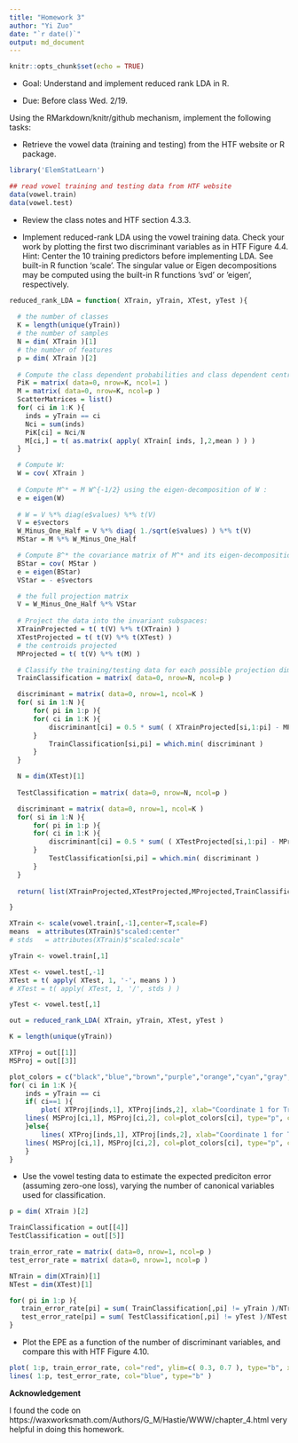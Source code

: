 ```yaml
---
title: "Homework 3"
author: "Yi Zuo"
date: "`r date()`"
output: md_document
---
```


```r
knitr::opts_chunk$set(echo = TRUE)

```

* Goal: Understand and implement reduced rank LDA in R.  

* Due: Before class Wed. 2/19.  

Using the RMarkdown/knitr/github mechanism, implement the following tasks:  

* Retrieve the vowel data (training and testing) from the HTF website or R package.

```r
library('ElemStatLearn')

## read vowel training and testing data from HTF website
data(vowel.train)
data(vowel.test)

```

* Review the class notes and HTF section 4.3.3.  

* Implement reduced-rank LDA using the vowel training data. Check your work by plotting the first two discriminant variables as in HTF Figure 4.4.   
Hint: Center the 10 training predictors before implementing LDA. See built-in R function 'scale'. The singular value or Eigen decompositions may be computed using the built-in R functions ’svd’ or ’eigen’, respectively.  

```r
reduced_rank_LDA = function( XTrain, yTrain, XTest, yTest ){
  
  # the number of classes 
  K = length(unique(yTrain)) 
  # the number of samples
  N = dim( XTrain )[1] 
  # the number of features
  p = dim( XTrain )[2] 
  
  # Compute the class dependent probabilities and class dependent centroids: 
  PiK = matrix( data=0, nrow=K, ncol=1 )
  M = matrix( data=0, nrow=K, ncol=p )
  ScatterMatrices = list()
  for( ci in 1:K ){
    inds = yTrain == ci
    Nci = sum(inds)
    PiK[ci] = Nci/N
    M[ci,] = t( as.matrix( apply( XTrain[ inds, ],2,mean ) ) )
  }

  # Compute W:
  W = cov( XTrain ) 
  
  # Compute M^* = M W^{-1/2} using the eigen-decomposition of W :
  e = eigen(W)
  
  # W = V %*% diag(e$values) %*% t(V)
  V = e$vectors 
  W_Minus_One_Half = V %*% diag( 1./sqrt(e$values) ) %*% t(V) 
  MStar = M %*% W_Minus_One_Half 

  # Compute B^* the covariance matrix of M^* and its eigen-decomposition:
  BStar = cov( MStar )
  e = eigen(BStar)
  VStar = - e$vectors 

  # the full projection matrix
  V = W_Minus_One_Half %*% VStar 
  
  # Project the data into the invariant subspaces:
  XTrainProjected = t( t(V) %*% t(XTrain) )
  XTestProjected = t( t(V) %*% t(XTest) )
  # the centroids projected
  MProjected = t( t(V) %*% t(M) ) 

  # Classify the training/testing data for each possible projection dimension:
  TrainClassification = matrix( data=0, nrow=N, ncol=p ) 

  discriminant = matrix( data=0, nrow=1, ncol=K )
  for( si in 1:N ){ 
      for( pi in 1:p ){ 
	  for( ci in 1:K ){ 
	      discriminant[ci] = 0.5 * sum( ( XTrainProjected[si,1:pi] - MProjected[ci,1:pi] )^2 ) - log( PiK[ci] )
	  }
          TrainClassification[si,pi] = which.min( discriminant )
      }
  } 

  N = dim(XTest)[1]
  
  TestClassification = matrix( data=0, nrow=N, ncol=p ) 

  discriminant = matrix( data=0, nrow=1, ncol=K )
  for( si in 1:N ){ 
      for( pi in 1:p ){ 
	  for( ci in 1:K ){ 
	      discriminant[ci] = 0.5 * sum( ( XTestProjected[si,1:pi] - MProjected[ci,1:pi] )^2 ) - log( PiK[ci] )
	  }
          TestClassification[si,pi] = which.min( discriminant )
      }
  } 
  
  return( list(XTrainProjected,XTestProjected,MProjected,TrainClassification,TestClassification) )

}

```

```r
XTrain <- scale(vowel.train[,-1],center=T,scale=F)
means  = attributes(XTrain)$"scaled:center"
# stds   = attributes(XTrain)$"scaled:scale"

yTrain <- vowel.train[,1]

XTest <- vowel.test[,-1]
XTest = t( apply( XTest, 1, '-', means ) ) 
# XTest = t( apply( XTest, 1, '/', stds ) ) 

yTest <- vowel.test[,1]

out = reduced_rank_LDA( XTrain, yTrain, XTest, yTest )

K = length(unique(yTrain)) 

XTProj = out[[1]]
MSProj = out[[3]]

plot_colors = c("black","blue","brown","purple","orange","cyan","gray","yellow","black","red","green")
for( ci in 1:K ){
    inds = yTrain == ci
    if( ci==1 ){
        plot( XTProj[inds,1], XTProj[inds,2], xlab="Coordinate 1 for Training Data", ylab="Coordinate 2 for Training Data", col=plot_colors[ci], type="p", xlim=range(XTProj[,1]), ylim=range(XTProj[,2]) )	      
	lines( MSProj[ci,1], MSProj[ci,2], col=plot_colors[ci], type="p", cex=10, pch="." )
    }else{
        lines( XTProj[inds,1], XTProj[inds,2], xlab="Coordinate 1 for Training Data", ylab="Coordinate 2 for Training Data", col=plot_colors[ci], type="p" )
	lines( MSProj[ci,1], MSProj[ci,2], col=plot_colors[ci], type="p", cex=10, pch="." )    
    }
}

```

* Use the vowel testing data to estimate the expected prediciton error (assuming zero-one loss), varying the number of canonical variables used for classification.  

```r

p = dim( XTrain )[2] 

TrainClassification = out[[4]]
TestClassification = out[[5]]

train_error_rate = matrix( data=0, nrow=1, ncol=p )
test_error_rate = matrix( data=0, nrow=1, ncol=p )

NTrain = dim(XTrain)[1]
NTest = dim(XTest)[1]

for( pi in 1:p ){
   train_error_rate[pi] = sum( TrainClassification[,pi] != yTrain )/NTrain
   test_error_rate[pi] = sum( TestClassification[,pi] != yTest )/NTest
}
```

* Plot the EPE as a function of the number of discriminant variables, and compare this with HTF Figure 4.10.  

```r

plot( 1:p, train_error_rate, col="red", ylim=c( 0.3, 0.7 ), type="b", xlab="Dimension", ylab="Misclassification rate" ) 
lines( 1:p, test_error_rate, col="blue", type="b" )

```

**Acknowledgement**

I found the code on https://waxworksmath.com/Authors/G_M/Hastie/WWW/chapter_4.html very helpful in doing this homework.  



